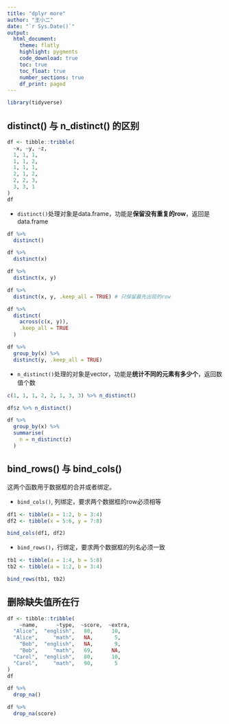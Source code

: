 ```yaml
---
title: "dplyr more"
author: "王小二"
date: "`r Sys.Date()`"
output: 
  html_document:
    theme: flatly
    highlight: pygments
    code_download: true
    toc: true
    toc_float: true
    number_sections: true
    df_print: paged
---
```



```r
library(tidyverse)
```


## distinct() 与 n_distinct() 的区别
```r
df <- tibble::tribble(
  ~x, ~y, ~z,
  1, 1, 1,
  1, 1, 2,
  1, 1, 1,
  2, 1, 2,
  2, 2, 3,
  3, 3, 1
)
df
```


- `distinct()`处理对象是data.frame，功能是**保留没有重复的row**，返回是data.frame


```r
df %>%
  distinct()
```


```r
df %>%
  distinct(x)

df %>%
  distinct(x, y)
```


```r
df %>%
  distinct(x, y, .keep_all = TRUE) # 只保留最先出现的row
```


```r
df %>%
  distinct(
    across(c(x, y)),
    .keep_all = TRUE
  )
```


```r
df %>%
  group_by(x) %>%
  distinct(y, .keep_all = TRUE)
```



- `n_distinct()`处理的对象是vector，功能是**统计不同的元素有多少个**，返回数值个数
```r
c(1, 1, 1, 2, 2, 1, 3, 3) %>% n_distinct()
```


```r
df$z %>% n_distinct()
```


```r
df %>%
  group_by(x) %>%
  summarise(
    n = n_distinct(z)
  )
```


## bind_rows() 与 bind_cols()

这两个函数用于数据框的合并或者绑定。

- `bind_cols()`, 列绑定，要求两个数据框的row必须相等
```r
df1 <- tibble(a = 1:2, b = 3:4)
df2 <- tibble(x = 5:6, y = 7:8)

bind_cols(df1, df2)
```



- `bind_rows()`，行绑定，要求两个数据框的列名必须一致
```r
tb1 <- tibble(a = 1:4, b = 5:8)
tb2 <- tibble(a = 1:2, b = 3:4)

bind_rows(tb1, tb2)
```


## 删除缺失值所在行
```r
df <- tibble::tribble(
    ~name,      ~type,  ~score,  ~extra,
  "Alice",  "english",   80,      10,
  "Alice",     "math",   NA,       5,
    "Bob",  "english",   NA,       9,
    "Bob",     "math",   69,      NA,
  "Carol",  "english",   80,      10,
  "Carol",     "math",   90,       5
)
df
```

```r
df %>% 
  drop_na()
```
```r
df %>% 
  drop_na(score)
```




